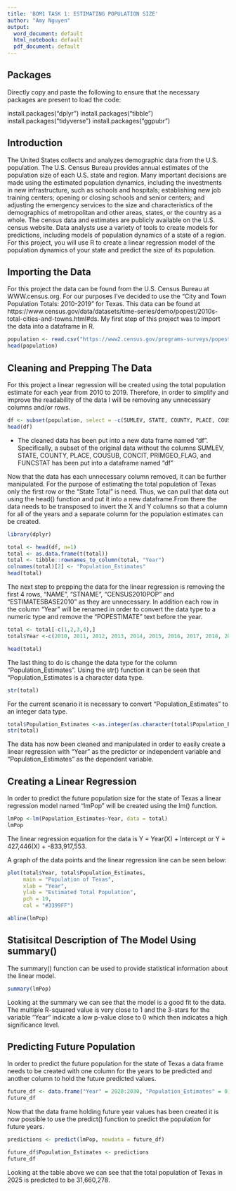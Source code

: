 ```yaml
---
title: 'BOM1 TASK 1: ESTIMATING POPULATION SIZE'
author: "Amy Nguyen"
output:
  word_document: default
  html_notebook: default
  pdf_document: default
---
```

## Packages
Directly copy and paste the following to ensure that the necessary packages are present to load the code:

install.packages("dplyr")
install.packages("tibble")
install.packages("tidyverse")
install.packages("ggpubr")



## Introduction
The United States collects and analyzes demographic data from the U.S. population. The U.S. Census Bureau provides annual estimates of the population size of each U.S. state and region. Many important decisions are made using the estimated population dynamics, including the investments in new infrastructure, such as schools and hospitals; establishing new job training centers; opening or closing schools and senior centers; and adjusting the emergency services to the size and characteristics of the demographics of metropolitan and other areas, states, or the country as a whole. The census data and estimates are publicly available on the U.S. census website. Data analysts use a variety of tools to create models for predictions, including models of population dynamics of a state of a region. For this project, you will use R to create a linear regression model of the population dynamics of your state and predict the size of its population.

## Importing the Data
For this project the data can be found from the U.S. Census Bureau at WWW.census.org. For our purposes I've decided to use the "City and Town Population Totals: 2010-2019" for Texas. This data can be found at https://www.census.gov/data/datasets/time-series/demo/popest/2010s-total-cities-and-towns.html#ds. My first step of this project was to import the data into a dataframe in R.

```r
population <- read.csv("https://www2.census.gov/programs-surveys/popest/datasets/2010-2019/cities/totals/sub-est2019_48.csv", stringsAsFactors = FALSE)
head(population)
```


## Cleaning and Prepping The Data
For this project a linear regression will be created using the total population estimate for each year from 2010 to 2019. Therefore, in order to simplify and improve the readability of the data I will be removing any unnecessary columns and/or rows. 


```r
df <- subset(population, select = -c(SUMLEV, STATE, COUNTY, PLACE, COUSUB, CONCIT, PRIMGEO_FLAG, FUNCSTAT))
head(df)
```

* The cleaned data has been put into a new data frame named "df". Specifically, a subset of the original data without the columns SUMLEV, STATE, COUNTY, PLACE, COUSUB, CONCIT, PRIMGEO_FLAG, and FUNCSTAT has been put into a dataframe named "df"

Now that the data has each unnecessary column removed, it can be further manipulated. For the purpose of estimating the total population of Texas only the first row or the "State Total" is need. Thus, we can pull that data out using the head() function and put it into a new dataframe.From there the data needs to be transposed to invert the X and Y columns so that a column for all of the years and a separate column for the population estimates can be created. 
```r
library(dplyr)

total <- head(df, n=1)
total <- as.data.frame(t(total))
total <- tibble::rownames_to_column(total, "Year")
colnames(total)[2] <- "Population_Estimates"
head(total)
```

The next step to prepping the data for the linear regression is removing the first 4 rows, "NAME", "STNAME", "CENSUS2010POP" and "ESTIMATESBASE2010" as they are unnecessary. In addition each row in the column "Year" will be renamed in order to convert the data type to a numeric type and remove the "POPESTIMATE" text before the year. 

```r
total <- total[-c(1,2,3,4),]
total$Year <-c(2010, 2011, 2012, 2013, 2014, 2015, 2016, 2017, 2018, 2019)

head(total)
```


The last thing to do is change the data type for the column "Population_Estimates". Using the str() function it can be seen that "Population_Estimates is a character data type.

```r
str(total)
```
For the current scenario it is necessary to convert "Population_Estimates" to an integer data type.

```r
total$Population_Estimates <-as.integer(as.character(total$Population_Estimates))
str(total)
```
The data has now been cleaned and manipulated in order to easily create a linear regression with "Year" as the predictor or independent variable and "Population_Estimates" as the dependent variable. 

## Creating a Linear Regression 
In order to predict the future population size for the state of Texas a linear regression model named "lmPop" will be created using the lm() function. 
```r
lmPop <-lm(Population_Estimates~Year, data = total)
lmPop
```
The linear regression equation for the data is  Y = Year(X) + Intercept or Y = 427,446(X) + -833,917,553.

A graph of the data points and the linear regression line can be seen below:
```r
plot(total$Year, total$Population_Estimates,
     main = "Population of Texas",
     xlab = "Year",
     ylab = "Estimated Total Population",
     pch = 19,
     col = "#3399FF")

abline(lmPop)
```

## Statisitcal Description of The Model Using summary()
The summary() function can be used to provide statistical information about the linear model. 
```r
summary(lmPop)
```
Looking at the summary we can see that the model is a good fit to the data. The multiple R-squared value is very close to 1 and the 3-stars for the variable "Year" indicate a low p-value close to 0 which then indicates a high significance level. 

## Predicting Future Population 
In order to predict the future population for the state of Texas a data frame needs to be created with one column for the years to be predicted and another column to hold the future predicted values. 

```r
future_df <- data.frame("Year" = 2020:2030, "Population_Estimates" = 0)
future_df

```

Now that the data frame holding future year values has been created it is now possible to use the predict() function to predict the population for future years.
```r
predictions <- predict(lmPop, newdata = future_df)

future_df$Population_Estimates <- predictions
future_df

```

Looking at the table above we can see that the total population of Texas in 2025 is predicted to be 31,660,278.



